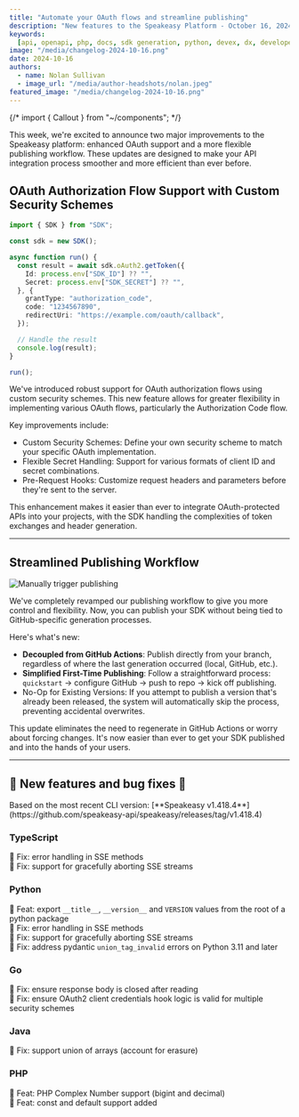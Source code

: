 ```yaml
---
title: "Automate your OAuth flows and streamline publishing"
description: "New features to the Speakeasy Platform - October 16, 2024"
keywords:
  [api, openapi, php, docs, sdk generation, python, devex, dx, developer experience]
image: "/media/changelog-2024-10-16.png"
date: 2024-10-16
authors:
  - name: Nolan Sullivan
  - image_url: "/media/author-headshots/nolan.jpeg"
featured_image: "/media/changelog-2024-10-16.png"
---
```


{/* import { Callout } from "~/components"; */}

This week, we're excited to announce two major improvements to the Speakeasy platform: enhanced OAuth support and a more flexible publishing workflow. These updates are designed to make your API integration process smoother and more efficient than ever before.

## OAuth Authorization Flow Support with Custom Security Schemes

```typescript
import { SDK } from "SDK";

const sdk = new SDK();

async function run() {
  const result = await sdk.oAuth2.getToken({
    Id: process.env["SDK_ID"] ?? "",
    Secret: process.env["SDK_SECRET"] ?? "",
  }, {
    grantType: "authorization_code",
    code: "1234567890",
    redirectUri: "https://example.com/oauth/callback",
  });

  // Handle the result
  console.log(result);
}

run();
```

We've introduced robust support for OAuth authorization flows using custom security schemes. This new feature allows for greater flexibility in implementing various OAuth flows, particularly the Authorization Code flow.

Key improvements include:

- Custom Security Schemes: Define your own security scheme to match your specific OAuth implementation.
- Flexible Secret Handling: Support for various formats of client ID and secret combinations.
- Pre-Request Hooks: Customize request headers and parameters before they're sent to the server.

This enhancement makes it easier than ever to integrate OAuth-protected APIs into your projects, with the SDK handling the complexities of token exchanges and header generation.

---

## Streamlined Publishing Workflow

![Manually trigger publishing](./assets/publishing.png)

We've completely revamped our publishing workflow to give you more control and flexibility. Now, you can publish your SDK without being tied to GitHub-specific generation processes.

Here's what's new:

- **Decoupled from GitHub Actions**: Publish directly from your branch, regardless of where the last generation occurred (local, GitHub, etc.).
- **Simplified First-Time Publishing**: Follow a straightforward process: `quickstart` → configure GitHub → push to repo → kick off publishing.
- No-Op for Existing Versions: If you attempt to publish a version that's already been released, the system will automatically skip the process, preventing accidental overwrites.

This update eliminates the need to regenerate in GitHub Actions or worry about forcing changes. It's now easier than ever to get your SDK published and into the hands of your users.

---

## 🐝 New features and bug fixes 🐛

<div className="Callout" data-title="NOTE" data-variant="info">
  Based on the most recent CLI version: [**Speakeasy
  v1.418.4**](https://github.com/speakeasy-api/speakeasy/releases/tag/v1.418.4)
</div>

### TypeScript

🐛 Fix: error handling in SSE methods \
🐛 Fix: support for gracefully aborting SSE streams

### Python

🐝 Feat: export `__title__`, `__version__` and `VERSION` values from the root of a python package \
🐛 Fix: error handling in SSE methods \
🐛 Fix: support for gracefully aborting SSE streams \
🐛 Fix: address pydantic `union_tag_invalid` errors on Python 3.11 and later 

### Go

🐛 Fix: ensure response body is closed after reading \
🐛 Fix: ensure OAuth2 client credentials hook logic is valid for multiple security schemes

### Java

🐛 Fix: support union of arrays (account for erasure)

### PHP

🐝 Feat: PHP Complex Number support (bigint and decimal) \
🐝 Feat: const and default support added
